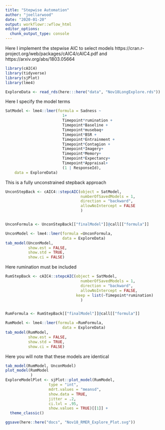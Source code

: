 ```yaml
---
title: "Stepwise Automation"
author: "joellarwood"
date: "2020-01-20"
output: workflowr::wflow_html
editor_options:
  chunk_output_type: console
---
```


Here I implement the stepwise AIC to select models https://cran.r-project.org/web/packages/cAIC4/cAIC4.pdf and https://arxiv.org/abs/1803.05664 
```r
library(cAIC4)
library(tidyverse)
library(sjPlot)
library(lme4)
```


```r
ExploreData <- read_rds(here:::here("data", "Nov18LongExplore.rds"))
```

Here I specify the model terms 
```r
SatModel <- lme4::lmer(formula = Sadness ~
                         1+
                         Timepoint*rumination + 
                         Timepoint*Baseline + 
                         Timepoint*musebaq+ 
                         Timepoint*BSR + 
                         Timepoint*Entrainment + 
                         Timepoint*Contagion +
                         Timepoint*Imagery+ 
                         Timepoint*Memory+
                         Timepoint*Expectancy+
                         Timepoint*Appraisal+ 
                         (1 | ResponseId), 
    data = ExploreData)
```

This is a fully unconstrained stepback approach 
```r

UnconStepBack <- cAIC4::stepcAIC(object = SatModel, 
                                 numberOfSavedModels = 1, 
                                 direction = "backward", 
                                 allowNoIntercept = FALSE
                                 )


UnconFormula <- UnconStepBack[["finalModel"]]@call[["formula"]]

UnconModel <- lme4::lmer(formula =UnconFormula, 
                         data = ExploreData)
tab_model(UnconModel, 
          show.est = FALSE, 
          show.std = TRUE, 
          show.ci = FALSE)
```

Here rumination must be included
```r

RumStepBack <- cAIC4::stepcAIC(object = SatModel, 
                                 numberOfSavedModels = 1, 
                                 direction = "backward", 
                                 allowNoIntercept = FALSE, 
                               keep = list(~Timepoint*rumination)
                                 )


RumFormula <- RumStepBack[["finalModel"]]@call[["formula"]]

RumModel <- lme4::lmer(formula =RumFormula, 
                         data = ExploreData)
tab_model(RumModel, 
          show.est = FALSE, 
          show.std = TRUE, 
          show.ci = FALSE)
```

Here you will note that these models are identical
```r

tab_model(RumModel, UnconModel)
plot_model(RumModel
           )
ExploreModelPlot <- sjPlot::plot_model(RumModel, 
                   type = "int", 
                   mdrt.values = "meansd", 
                   show.data = TRUE, 
                   jitter = .2, 
                   ci.lvl = .95, 
                   show.values = TRUE)[[1]] +
  theme_classic()

ggsave(here::here("docs", "Nov18_RMER_Explore_Plot.svg"))



```


